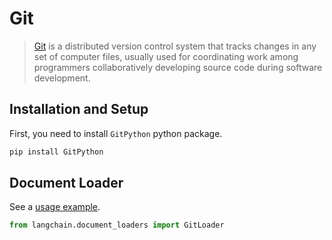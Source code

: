 # Git

>[Git](https://en.wikipedia.org/wiki/Git) is a distributed version control system that tracks changes in any set of computer files, usually used for coordinating work among programmers collaboratively developing source code during software development.

## Installation and Setup

First, you need to install `GitPython` python package.

```bash
pip install GitPython
```

## Document Loader

See a [usage example](/docs/integrations/document_loaders/git).

```python
from langchain.document_loaders import GitLoader
```
